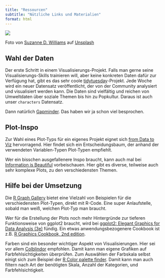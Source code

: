 ```yaml
---
title: "Ressourcen"
subtitle: "Nützliche Links und Materialien"
format: html
---
```


![](./images/butterfly.jpg)

::: {.image-ref}
Foto von <a href="https://unsplash.com/de/@scw1217?utm_content=creditCopyText&utm_medium=referral&utm_source=unsplash">Suzanne D. Williams</a> auf <a href="https://unsplash.com/de/fotos/drei-puppen-VMKBFR6r_jg?utm_content=creditCopyText&utm_medium=referral&utm_source=unsplash">Unsplash</a>
:::

## Wahl der Daten
Der erste Schritt in einem Visualisierungs-Projekt. 
Falls man gerne seine Visualisierungs-Skills trainieren will, aber keine konkreten Daten dafür zur Verfügung hat, gibt es das sehr coole [tidytuesday](https://github.com/rfordatascience/tidytuesday)-Projekt. Jede Woche wird ein neuer Datensatz veröffentlicht, der von der Community analysiert und visualisiert werden kann. Die Daten sind vielfältig und reichen von Umweltdaten über soziale Themen bis hin zu Popkultur. Daraus ist auch unser `characters` Datensatz.

Dann natürlich [Gapminder](https://www.gapminder.org/data/). Das haben wir ja schon viel besprochen. 

## Plot-Inspo
Zur Wahl eines Plot-Typs für ein eigenes Projekt eignet sich [from Data to Viz](https://www.data-to-viz.com/) hervorragend. Hier findet sich ein Entscheidungsbaum, der anhand der verwendeten Variablen-Typen Plot-Typen empfiehlt. 

Wer ein bisschen ausgefallenere Inspo braucht, kann auch mal bei [Information is Beautiful](https://informationisbeautiful.net/) vorbeischauen. Hier gibt es diverse, teilweise auch sehr komplexe Plots, zu den verschiedensten Themen. 


## Hilfe bei der Umsetzung
Die [R Graph Gallery](https://r-graph-gallery.com/) bietet eine Vielzahl von Beispielen für die verschiedensten Plot-Typen, direkt mit R-Code. Eine super Anlaufstelle, sobald man weiß, welchen Plot-Typ man braucht. 

Wer für die Erstellung der Plots noch mehr Hintergründe zur tieferen Funktionsweise von ggplot2 braucht, wird bei [ggplot2: Elegant Graphics for Data Analysis (3e)](https://ggplot2-book.org/) fündig. 
Ein etwas anwendungsbezogenere Cookbook ist z.B. [R Graphics Cookbook, 2nd edition](https://r-graphics.org/). 

Farben sind ein besonder wichtiger Aspekt von Visualisierungen. Hier sei vor allem [Colblindor](https://www.color-blindness.com/coblis-color-blindness-simulator/) empfohlen. Damit kann man eigene Grafiken auf Farbfehlsichtigkeiten überprüfen. 
Zum Auswählen der Farbskala selbst einigt sich zum Beispiel der [R Color palette finder](https://r-graph-gallery.com/color-palette-finder). Damit kann man auch filtern nach Art der benötigten Skala, Anzahl der Kategorien, und Farbfehlsichtigkeit. 

